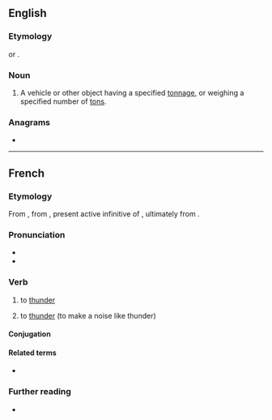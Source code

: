 ==English==

===Etymology===
{{suffix|en|ton|er}} or {{suffix|en|tonne|er}}.

===Noun===
{{en-noun}}

# {{lb|en|in combination}} A vehicle or other object having a specified [[tonnage]], or weighing a specified number of [[ton]]s.<!--or tonnes-->

===Anagrams===
* {{anagrams|en|a=ennort|Renton}}

----

==French==

===Etymology===
From {{inh|fr|fro|-}}, from {{inh|fr|la|tonāre}}, present active infinitive of {{m|la|tonō}}, ultimately from {{der|fr|ine-pro|*(s)tenh₂-||to thunder}}.

===Pronunciation===
* {{fr-IPA}}
* {{audio|fr|Fr-tonner.ogg|tonner}}

===Verb===
{{fr-verb|type=impersonal}}

# {{lb|fr|meteorology|impersonal}} to [[thunder]]
# to [[thunder]] (to make a noise like thunder)

====Conjugation====
{{fr-conj-auto}}

====Related terms====
* {{l|fr|tonnerre}}

===Further reading===
* {{R:TLFi}}